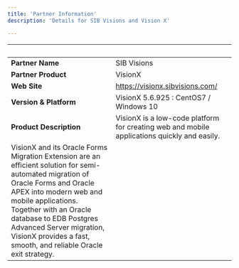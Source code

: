 ```yaml
---
title: 'Partner Information'
description: 'Details for SIB Visions and Vision X'

---
```


| &nbsp;     | &nbsp; |
| ----------- | ----------- |
| **Partner Name**      | SIB Visions     |
| **Partner Product**   |  VisionX       |
| **Web Site**      |    https://visionx.sibvisions.com/    |
| **Version & Platform**   |  VisionX 5.6.925 : CentOS7 / Windows 10      |
| **Product Description**      |   VisionX is a low-code platform for creating web and mobile applications quickly and easily. 
VisionX and its Oracle Forms Migration Extension are an efficient solution for semi-automated migration of Oracle Forms and Oracle APEX into modern web and mobile applications. Together with an Oracle database to EDB Postgres Advanced Server migration, VisionX provides a fast, smooth, and reliable Oracle exit strategy.   |
